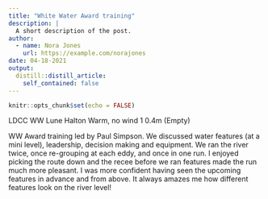 ```yaml
---
title: "White Water Award training"
description: |
  A short description of the post.
author:
  - name: Nora Jones
    url: https://example.com/norajones
date: 04-18-2021
output:
  distill::distill_article:
    self_contained: false
---
```



```r
knitr::opts_chunk$set(echo = FALSE)
```
LDCC	WW	Lune	Halton	Warm, no wind	1	0.4m (Empty)


WW Award training led by Paul Simpson. We discussed water features (at a mini level), leadership, decision making and equipment. We ran the river twice, once re-grouping at each eddy, and once in one run. I enjoyed picking the route down and the recee before we ran features made the run much more pleasant. I was more confident having seen the upcoming features in advance and from above. It always amazes me how different features look on the river level!
